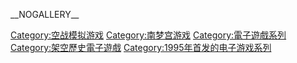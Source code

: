 {{Cat main}}

{{DEFAULTSORT:Ace Combat}}
[[Category:空战模拟游戏|Category:空战模拟游戏]]
[[Category:南梦宫游戏|Category:南梦宫游戏]]
[[Category:電子遊戲系列|Category:電子遊戲系列]]
[[Category:架空歷史電子遊戲|Category:架空歷史電子遊戲]]
[[Category:1995年首发的电子游戏系列|Category:1995年首发的电子游戏系列]]

__NOGALLERY__
